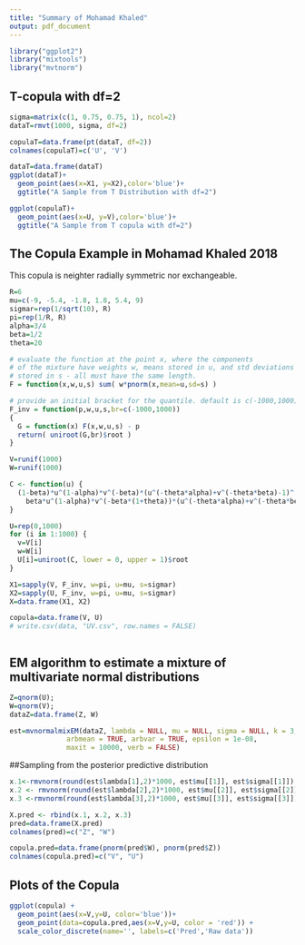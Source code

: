 ```yaml
---
title: "Summary of Mohamad Khaled"
output: pdf_document
---
```


```r
library("ggplot2")
library("mixtools")
library("mvtnorm")
```

## T-copula with df=2

```r
sigma=matrix(c(1, 0.75, 0.75, 1), ncol=2)
dataT=rmvt(1000, sigma, df=2)

copulaT=data.frame(pt(dataT, df=2))
colnames(copulaT)=c('U', 'V')

dataT=data.frame(dataT)
ggplot(dataT)+
  geom_point(aes(x=X1, y=X2),color='blue')+
  ggtitle("A Sample from T Distribution with df=2")

ggplot(copulaT)+
  geom_point(aes(x=U, y=V),color='blue')+
  ggtitle("A Sample from T copula with df=2")


```
## The Copula Example in Mohamad Khaled 2018

This copula is neighter radially symmetric nor exchangeable.

```r
R=6
mu=c(-9, -5.4, -1.8, 1.8, 5.4, 9)
sigmar=rep(1/sqrt(10), R)
pi=rep(1/R, R)
alpha=3/4
beta=1/2
theta=20
```


```r

# evaluate the function at the point x, where the components 
# of the mixture have weights w, means stored in u, and std deviations
# stored in s - all must have the same length.
F = function(x,w,u,s) sum( w*pnorm(x,mean=u,sd=s) )

# provide an initial bracket for the quantile. default is c(-1000,1000). 
F_inv = function(p,w,u,s,br=c(-1000,1000))
{
  G = function(x) F(x,w,u,s) - p
  return( uniroot(G,br)$root ) 
}

```


```r
V=runif(1000)
W=runif(1000)

C <- function(u) {
  (1-beta)*u^(1-alpha)*v^(-beta)*(u^(-theta*alpha)+v^(-theta*beta)-1)^(-1/theta)+
    beta*u^(1-alpha)*v^(-beta*(1+theta))*(u^(-theta*alpha)+v^(-theta*beta)-1)^(-1/theta-1)-w
}

U=rep(0,1000)
for (i in 1:1000) {
  v=V[i]
  w=W[i]
  U[i]=uniroot(C, lower = 0, upper = 1)$root
}

X1=sapply(V, F_inv, w=pi, u=mu, s=sigmar)
X2=sapply(U, F_inv, w=pi, u=mu, s=sigmar)
X=data.frame(X1, X2)

copula=data.frame(V, U)
# write.csv(data, "UV.csv", row.names = FALSE)



```

## EM algorithm to estimate a mixture of multivariate normal distributions

```r
Z=qnorm(U);
W=qnorm(V);
dataZ=data.frame(Z, W)

est=mvnormalmixEM(dataZ, lambda = NULL, mu = NULL, sigma = NULL, k = 3,
              arbmean = TRUE, arbvar = TRUE, epsilon = 1e-08, 
              maxit = 10000, verb = FALSE)


```

##Sampling from the posterior predictive distribution

```r
x.1<-rmvnorm(round(est$lambda[1],2)*1000, est$mu[[1]], est$sigma[[1]])
x.2 <- rmvnorm(round(est$lambda[2],2)*1000, est$mu[[2]], est$sigma[[2]])
x.3 <-rmvnorm(round(est$lambda[3],2)*1000, est$mu[[3]], est$sigma[[3]])

X.pred <- rbind(x.1, x.2, x.3)
pred=data.frame(X.pred)
colnames(pred)=c("Z", "W")

copula.pred=data.frame(pnorm(pred$W), pnorm(pred$Z))
colnames(copula.pred)=c("V", "U")

```

## Plots of the Copula

```r
ggplot(copula) +
  geom_point(aes(x=V,y=U, color='blue'))+
  geom_point(data=copula.pred,aes(x=V,y=U, color = 'red')) +
  scale_color_discrete(name='', labels=c('Pred','Raw data'))

```



